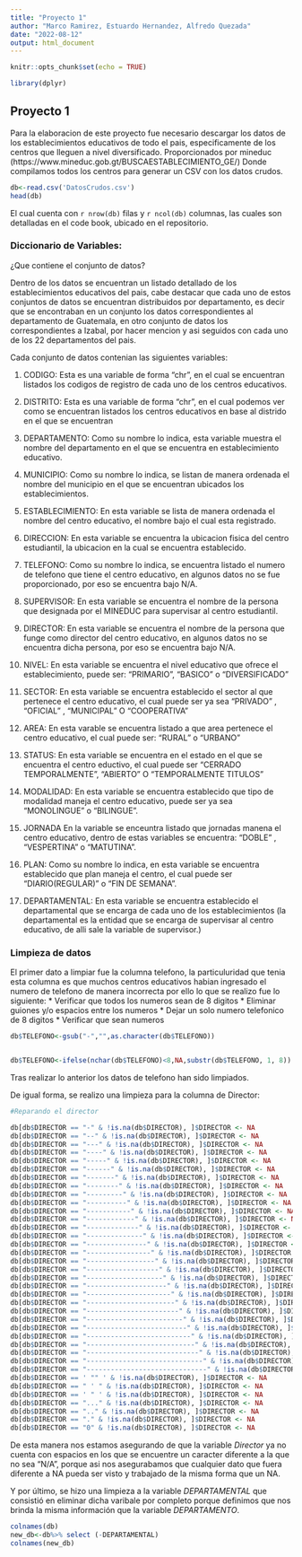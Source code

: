```yaml
---
title: "Proyecto 1"
author: "Marco Ramirez, Estuardo Hernandez, Alfredo Quezada"
date: "2022-08-12"
output: html_document
---
```


```r
knitr::opts_chunk$set(echo = TRUE)

library(dplyr)
```

## Proyecto 1

Para la elaboracion de este proyecto fue necesario descargar los datos de los establecimientos educativos de todo el pais, especificamente de los centros que lleguen a nivel diversificado. Proporcionados por mineduc (https://www.mineduc.gob.gt/BUSCAESTABLECIMIENTO_GE/)
Donde compilamos todos los centros para generar un CSV con los datos crudos.

```r
db<-read.csv('DatosCrudos.csv')
head(db)


```
El cual cuenta con `r nrow(db)` filas y `r ncol(db)` columnas, las cuales son detalladas en el code book, ubicado en el repositorio.




### Diccionario de Variables: 

¿Que contiene el conjunto de datos?

Dentro de los datos se encuentran un listado detallado de los establecimientos educativos del pais, cabe destacar que cada uno de estos conjuntos de datos se encuentran distribuidos por departamento, es decir que se encontraban en un conjunto los datos correspondientes al departamento de Guatemala, en otro conjunto de datos los correspondientes a Izabal, por hacer mencion y asi seguidos con cada uno de los 22 departamentos del pais. 

Cada conjunto de datos contenian las siguientes variables: 

1. CODIGO: Esta es una variable de forma "chr", en el cual se encuentran listados los codigos de registro de cada uno de los centros educativos. 

2. DISTRITO: Esta es una variable de forma "chr", en el cual podemos ver como se encuentran listados los centros educativos en base al distrido en el que se encuentran

3. DEPARTAMENTO: Como su nombre lo indica, esta variable muestra el nombre del departamento en el que se encuentra en establecimiento educativo.

4. MUNICIPIO: Como su nombre lo indica, se listan de manera ordenada el nombre del municipio en el que se encuentran ubicados los establecimientos.

5. ESTABLECIMIENTO: En esta variable se lista de manera ordenada el nombre del centro educativo, el nombre bajo el cual esta registrado. 

6. DIRECCION: En esta variable se encuentra la ubicacion fisica del centro estudiantil, la ubicacion en la cual se encuentra establecido. 

7. TELEFONO: Como su nombre lo indica, se encuentra listado el numero de telefono que tiene el centro educativo, en algunos datos no se fue proporcionado, por eso se encuentra bajo N/A.

8. SUPERVISOR: En esta variable se encuentra el nombre de la persona que designada por el MINEDUC para supervisar al centro estudiantil.

9. DIRECTOR: En esta variable se encuentra el nombre de la persona que funge como director del centro educativo, en algunos datos no se encuentra dicha persona, por eso se encuentra bajo N/A.

10. NIVEL: En esta variable se encuentra el nivel educativo que ofrece el establecimiento, puede ser: "PRIMARIO", "BASICO" o "DIVERSIFICADO"

11. SECTOR: En esta variable se encuentra establecido el sector al que pertenece el centro educativo, el cual puede ser ya sea "PRIVADO" , "OFICIAL" , "MUNICIPAL" O "COOPERATIVA"

12. AREA: En esta varable se encuentra listado a que area pertenece el centro educativo, el cual puede ser: "RURAL" o "URBANO"

13. STATUS: En esta variable se encuentra en el estado en el que se encuentra el centro eductivo, el cual puede ser "CERRADO TEMPORALMENTE", "ABIERTO" O "TEMPORALMENTE TITULOS"

14. MODALIDAD: En esta variable se encuentra establecido que tipo de modalidad maneja el centro educativo, puede ser ya sea "MONOLINGUE" o "BILINGUE".

15. JORNADA En la variable se enceuntra listado que jornadas manena el centro educativo, dentro de estas variables se encuentra: "DOBLE" , "VESPERTINA" o "MATUTINA".

16. PLAN: Como su nombre lo indica, en esta variable se encuentra establecido que plan maneja el centro, el cual puede ser "DIARIO(REGULAR)" o "FIN DE SEMANA".

17. DEPARTAMENTAL: En esta variable se encuentra establecido el departamental que se encarga de cada uno de los establecimientos (la departamental es la entidad que se encarga de supervisar al centro educativo, de alli sale la variable de supervisor.)

### Limpieza de datos

El primer dato a limpiar fue la columna telefono, la particuluridad que tenia esta columna es que muchos centros educativos habian ingresado el numero de telefono de manera incorrecta por ello lo que se realizo fue lo siguiente:
* Verificar que todos los numeros sean de 8 digitos
* Eliminar guiones y/o espacios entre los numeros
* Dejar un solo numero telefonico de 8 digitos
* Verificar que sean numeros

```r
db$TELEFONO<-gsub("-","",as.character(db$TELEFONO))


db$TELEFONO<-ifelse(nchar(db$TELEFONO)<8,NA,substr(db$TELEFONO, 1, 8))

```

Tras realizar lo anterior los datos de telefono han sido limpiados.


De igual forma, se realizo una limpieza para la columna de Director: 

```r
#Reparando el director

db[db$DIRECTOR == "-" & !is.na(db$DIRECTOR), ]$DIRECTOR <- NA
db[db$DIRECTOR == "--" & !is.na(db$DIRECTOR), ]$DIRECTOR <- NA
db[db$DIRECTOR == "---" & !is.na(db$DIRECTOR), ]$DIRECTOR <- NA
db[db$DIRECTOR == "----" & !is.na(db$DIRECTOR), ]$DIRECTOR <- NA
db[db$DIRECTOR == "-----" & !is.na(db$DIRECTOR), ]$DIRECTOR <- NA
db[db$DIRECTOR == "------" & !is.na(db$DIRECTOR), ]$DIRECTOR <- NA
db[db$DIRECTOR == "-------" & !is.na(db$DIRECTOR), ]$DIRECTOR <- NA
db[db$DIRECTOR == "--------" & !is.na(db$DIRECTOR), ]$DIRECTOR <- NA
db[db$DIRECTOR == "---------" & !is.na(db$DIRECTOR), ]$DIRECTOR <- NA
db[db$DIRECTOR == "----------" & !is.na(db$DIRECTOR), ]$DIRECTOR <- NA
db[db$DIRECTOR == "-----------" & !is.na(db$DIRECTOR), ]$DIRECTOR <- NA
db[db$DIRECTOR == "------------" & !is.na(db$DIRECTOR), ]$DIRECTOR <- NA
db[db$DIRECTOR == "-------------" & !is.na(db$DIRECTOR), ]$DIRECTOR <- NA
db[db$DIRECTOR == "--------------" & !is.na(db$DIRECTOR), ]$DIRECTOR <- NA
db[db$DIRECTOR == "---------------" & !is.na(db$DIRECTOR), ]$DIRECTOR <- NA
db[db$DIRECTOR == "----------------" & !is.na(db$DIRECTOR), ]$DIRECTOR <- NA
db[db$DIRECTOR == "-----------------" & !is.na(db$DIRECTOR), ]$DIRECTOR <- NA
db[db$DIRECTOR == "------------------" & !is.na(db$DIRECTOR), ]$DIRECTOR <- NA
db[db$DIRECTOR == "-------------------" & !is.na(db$DIRECTOR), ]$DIRECTOR <- NA
db[db$DIRECTOR == "--------------------" & !is.na(db$DIRECTOR), ]$DIRECTOR <- NA
db[db$DIRECTOR == "---------------------" & !is.na(db$DIRECTOR), ]$DIRECTOR <- NA
db[db$DIRECTOR == "----------------------" & !is.na(db$DIRECTOR), ]$DIRECTOR <- NA
db[db$DIRECTOR == "-----------------------" & !is.na(db$DIRECTOR), ]$DIRECTOR <- NA
db[db$DIRECTOR == "------------------------" & !is.na(db$DIRECTOR), ]$DIRECTOR <- NA
db[db$DIRECTOR == "-------------------------" & !is.na(db$DIRECTOR), ]$DIRECTOR <- NA
db[db$DIRECTOR == "--------------------------" & !is.na(db$DIRECTOR), ]$DIRECTOR <- NA
db[db$DIRECTOR == "---------------------------" & !is.na(db$DIRECTOR), ]$DIRECTOR <- NA
db[db$DIRECTOR == "----------------------------" & !is.na(db$DIRECTOR), ]$DIRECTOR <- NA
db[db$DIRECTOR == "-----------------------------" & !is.na(db$DIRECTOR), ]$DIRECTOR <- NA
db[db$DIRECTOR == "------------------------------" & !is.na(db$DIRECTOR), ]$DIRECTOR <- NA                   
db[db$DIRECTOR == ' "" ' & !is.na(db$DIRECTOR), ]$DIRECTOR <- NA
db[db$DIRECTOR == " ' " & !is.na(db$DIRECTOR), ]$DIRECTOR <- NA
db[db$DIRECTOR == ' " ' & !is.na(db$DIRECTOR), ]$DIRECTOR <- NA
db[db$DIRECTOR == "..." & !is.na(db$DIRECTOR), ]$DIRECTOR <- NA
db[db$DIRECTOR == ".." & !is.na(db$DIRECTOR), ]$DIRECTOR <- NA
db[db$DIRECTOR == "." & !is.na(db$DIRECTOR), ]$DIRECTOR <- NA
db[db$DIRECTOR == "0" & !is.na(db$DIRECTOR), ]$DIRECTOR <- NA

```

De esta manera nos estamos asegurando de que la variable *Director* ya no cuenta con espacios en los que se encuentre un caracter diferente a la que no sea "N/A", porque asi nos asegurabamos que cualquier dato que fuera diferente a NA pueda ser visto y trabajado de la misma forma que un NA. 

Y por último, se hizo una limpieza a la variable *DEPARTAMENTAL* que consistió en eliminar dicha varibale por completo porque definimos que nos brinda la misma información que la variable *DEPARTAMENTO*.

```r
colnames(db)
new_db<-db%>% select (-DEPARTAMENTAL)
colnames(new_db)
```
